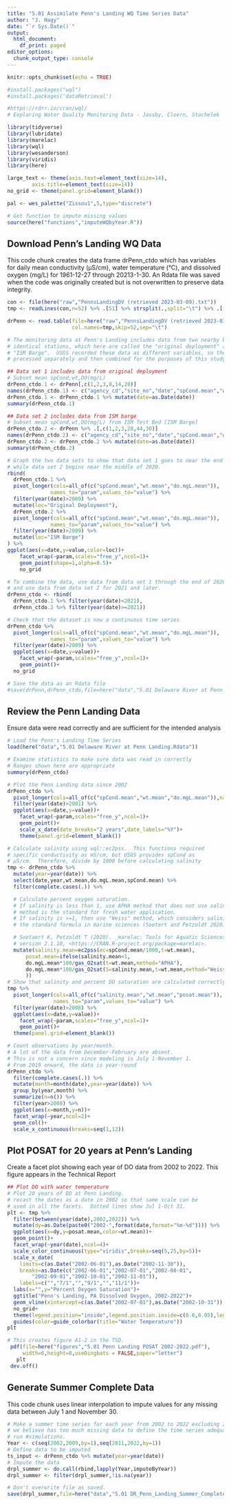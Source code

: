 ```yaml
---
title: "5.01 Assimilate Penn's Landing WQ Time Series Data"
author: "J. Hagy"
date: "`r Sys.Date()`"
output:
  html_document:
    df_print: paged
editor_options: 
  chunk_output_type: console
---
```


```r
knitr::opts_chunk$set(echo = TRUE)

#install.packages("wql")
#install.packages('dataRetrieval')

#https://rdrr.io/cran/wql/
# Exploring Water Quality Monitoring Data - Jassby, Cloern, Stachelek

library(tidyverse)
library(lubridate)
library(marelac)
library(wql)
library(wesanderson)
library(viridis)
library(here)

large_text <- theme(axis.text=element_text(size=14),
        axis.title=element_text(size=14))
no_grid <- theme(panel.grid=element_blank())

pal <- wes_palette("Zissou1",5,type="discrete")

# Get function to impute missing values
source(here("functions","imputeWQbyYear.R"))

```

## Download Penn's Landing WQ Data
This code chunk creates the data frame drPenn_ctdo which has variables for daily mean conductivity (µS/cm), water temperature (°C), and dissolved oxygen (mg/L) for 1961-12-27 through 20213-1-30.  An Rdata file was saved when the code was originally created but is not overwritten to preserve data integrity.

```r

con <- file(here("raw","PennsLandingDV (retrieved 2023-03-09).txt"))
tmp <- readLines(con,n=52) %>% .[51] %>% strsplit(.,split="\t") %>% .[[1]]

drPenn <- read.table(file=here("raw","PennsLandingDV (retrieved 2023-03-09).txt"),
                     col.names=tmp,skip=52,sep="\t")

# The monitoring data at Penn's Landing includes data from two nearby but not
# identical stations, which here are called the "original deployment" and the
# "ISM Barge".  USGS recorded these data as different variables, so they are
# precessed separately and then combined for the purposes of this study.

## Data set 1 includes data from original deployment
# Subset mean spCond,wt,DO(mg/L)
drPenn_ctdo.1 <- drPenn[,c(1,2,3,8,14,20)]
names(drPenn_ctdo.1) <- c("agency_cd","site_no","date","spCond.mean","wt.mean","do.mgL.mean")
drPenn_ctdo.1 <- drPenn_ctdo.1 %>% mutate(date=as.Date(date))
summary(drPenn_ctdo.1)

## Data set 2 includes data from ISM barge 
# Subset mean spCond,wt,DO(mg/L) from ISM Test Bed [ISM Barge]
drPenn_ctdo.2 <- drPenn %>% .[,c(1,2,3,28,44,30)]
names(drPenn_ctdo.2) <- c("agency_cd","site_no","date","spCond.mean","wt.mean","do.mgL.mean")
drPenn_ctdo.2 <- drPenn_ctdo.2 %>% mutate(date=as.Date(date))
summary(drPenn_ctdo.2)

# Graph the two data sets to show that data set 1 goes to near the end of 2020
# while data set 2 begins near the middle of 2020.
rbind(
  drPenn_ctdo.1 %>% 
  pivot_longer(cols=all_of(c("spCond.mean","wt.mean","do.mgL.mean")),
              names_to="param",values_to="value") %>%
  filter(year(date)>2009) %>% 
  mutate(loc="Original Deployment"),
  drPenn_ctdo.2 %>% 
  pivot_longer(cols=all_of(c("spCond.mean","wt.mean","do.mgL.mean")),
              names_to="param",values_to="value") %>%
  filter(year(date)>2009) %>% 
  mutate(loc="ISM Barge")
) %>% 
ggplot(aes(x=date,y=value,color=loc))+
    facet_wrap(~param,scales="free_y",ncol=1)+
    geom_point(shape=1,alpha=0.5)+
    no_grid

# To combine the data, use data from data set 1 through the end of 2020
# and use data from data set 2 for 2021 and later.
drPenn_ctdo <- rbind(
  drPenn_ctdo.1 %>% filter(year(date)<2021),
  drPenn_ctdo.2 %>% filter(year(date)>=2021))

# Check that the dataset is now a continuous time series
drPenn_ctdo %>% 
  pivot_longer(cols=all_of(c("spCond.mean","wt.mean","do.mgL.mean")),
              names_to="param",values_to="value") %>%
  filter(year(date)>2009) %>% 
  ggplot(aes(x=date,y=value))+
    facet_wrap(~param,scales="free_y",ncol=1)+
    geom_point()+
  no_grid

# Save the data as an Rdata file
#save(drPenn,drPenn_ctdo,file=here("data","5.01 Delaware River at Penn Landing.Rdata"))

```

## Review the Penn Landing Data 
Ensure data were read correctly and are sufficient for the 
intended analysis 

```r
# Load the Penn's Landing Time Series
load(here("data","5.01 Delaware River at Penn Landing.Rdata"))

# Examine statistics to make sure data was read in correctly
# Ranges shown here are appropriate
summary(drPenn_ctdo)

# Plot the Penn Landing data since 2002
drPenn_ctdo %>% 
  pivot_longer(cols=all_of(c("spCond.mean","wt.mean","do.mgL.mean")),names_to="param",values_to="value") %>% 
  filter(year(date)>2001) %>% 
  ggplot(aes(x=date,y=value))+
    facet_wrap(~param,scales="free_y",ncol=1)+
    geom_point()+
    scale_x_date(date_breaks="2 years",date_labels="%Y")+
    theme(panel.grid=element_blank())

# Calculate salinity using wql::ec2pss.  This functions required
# specific conductivity as mS/cm, but USGS provides spCond as 
# µS/cm.  Therefore, divide by 1000 before calculating salinity 
tmp <- drPenn_ctdo %>% 
  mutate(year=year(date)) %>% 
  select(date,year,wt.mean,do.mgL.mean,spCond.mean) %>% 
  filter(complete.cases(.)) %>% 

  # Calculate percent oxygen saturation.
  # If salinity is less than 1, use APHA method that does not use salinity. APHA
  # method is the standard for fresh water application.
  # If salinity is >=1, then use "Weiss" method, which considers salinity, and is 
  # the standard formula in marine sciences (Soetert and Petzoldt 2020).

  # Soetaert K, Petzoldt T (2020). _marelac: Tools for Aquatic Sciences_. R package
  # version 2.1.10, <https://CRAN.R-project.org/package=marelac>.
  mutate(salinity.mean=ec2pss(ec=spCond.mean/1000,t=wt.mean),
      posat.mean=ifelse(salinity.mean<1,
      do.mgL.mean*100/gas_O2sat(t=wt.mean,method="APHA"),
      do.mgL.mean*100/gas_O2sat(S=salinity.mean,t=wt.mean,method="Weiss")
      ))
# Show that salinity and percent DO saturation are calculated correctly
tmp %>% 
  pivot_longer(cols=all_of(c("salinity.mean","wt.mean","posat.mean")),
               names_to="param",values_to="value") %>% 
  filter(year(date)>2008) %>% 
  ggplot(aes(x=date,y=value))+
    facet_wrap(~param,scales="free_y",ncol=1)+
    geom_point()+
  theme(panel.grid=element_blank())

# Count observations by year/month.
# A lot of the data from December-February are absent.  
# This is not a concern since modeling is July 1-November 1.
# From 2019 onward, the data is year-round
drPenn_ctdo %>% 
  filter(complete.cases(.)) %>% 
  mutate(month=month(date),year=year(date)) %>% 
  group_by(year,month) %>% 
  summarize(n=n()) %>% 
  filter(year>2008) %>% 
  ggplot(aes(x=month,y=n))+
  facet_wrap(~year,ncol=2)+
  geom_col()+
  scale_x_continuous(breaks=seq(1,12))
```

## Plot POSAT for 20 years at Penn's Landing
Create a facet plot showing each year of DO data from 2002 to 2022. This figure appears in the Technical Report

```r

## Plot DO with water temperature
# Plot 20 years of DO at Penn Landing.
# recast the dates as a date in 2002 so that same scale can be 
# used in all the facets.  Dotted lines show Jul 1-Oct 31.
plt <- tmp %>% 
  filter(between(year(date),2002,2022)) %>%
  mutate(dy=as.Date(paste0("2002-",format(date,format="%m-%d")))) %>% 
  ggplot(aes(x=dy,y=posat.mean,color=wt.mean))+
  geom_point()+
  facet_wrap(~year(date),ncol=4)+
  scale_color_continuous(type="viridis",breaks=seq(5,25,by=5))+
  scale_x_date(
    limits=c(as.Date("2002-06-01"),as.Date("2002-11-30")),
    breaks=as.Date(c("2002-06-01","2002-07-01","2002-08-01",
        "2002-09-01","2002-10-01","2002-11-01")),
    labels=c("","7/1","","9/1","","11/1"))+
  labs(x="",y="Percent Oxygen Saturation")+
  ggtitle("Penn's Landing, PA Dissolved Oxygen, 2002-2022")+
  geom_vline(xintercept=c(as.Date("2002-07-01"),as.Date("2002-10-31")),linetype=2)+
  no_grid+
  theme(legend.position="inside",legend.position.inside=c(0.6,0.05),legend.direction="horizontal")+
  guides(color=guide_colorbar(title="Water Temperature"))
plt

# This creates figure A1-2 in the TSD.
 pdf(file=here("figures","5.01 Penn Landing POSAT 2002-2022.pdf"),
     width=6,height=8,useDingbats = FALSE,paper="letter")
   plt
 dev.off()

```

## Generate Summer Complete Data
This code chunk uses linear interpolation to impute values for any missing data between July 1 and November 30.

```r

# Make a summer time series for each year from 2002 to 2022 excluding 2010 which
# we believe has too much missing data to define the time series adequately to
# run #simulations.
Year <- c(seq(2002,2009,by=1),seq(2011,2022,by=1))
# Define data to be imputed
ts_input <- drPenn_ctdo %>% mutate(year=year(date))
# Impute the data
drpl_summer <- do.call(rbind,lapply(Year,imputeByYear))
drpl_summer <- filter(drpl_summer,!is.na(year))

# Don't overwrite file as saved.
save(drpl_summer,file=here("data","5.01 DR_Penn_Landing_Summer_Complete 2002-2022.Rdata"))

```

